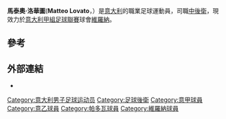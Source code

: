 {{Infobox football biography
| name = 馬泰奧·洛華圖
| image = 
| fullname = 
| caption = 
| birth_date = {{birth date and age|df=yes|2000|02|14}}
| birth_place = [意大利]][[蒙塞利切|蒙塞利切]]<ref name="worldfootball">{{Worldfootball.net|matteo-lovato}}</ref>
| height = 1.88 m<ref>{{cite web |title=Lovato |url=https://www.hellasverona.it/it/squadre/prima-squadra/lovato |website=Hellas Verona Football Club |accessdate=28 October 2020 |language=it}}</ref>
| position = [[中後衛|中後衛]]
| currentclub = [[維羅納足球會|維羅納]]
| clubnumber = 6
| youthyears1 = –2016
| youthclubs1 = [[帕多瓦足球俱樂部|帕多瓦]]
| youthyears2 = 2016–2019
| youthclubs2 = [[熱拿亞木球及足球會|熱拿亞]]
| youthyears3 = 2018–2019
| youthclubs3 = → [[帕多瓦足球俱樂部|帕多瓦]] (外借)
| years1 = 2019–2020
| clubs1 = [[帕多瓦足球俱樂部|帕多瓦]]
| caps1 = 17
| goals1 = 0
| years2 = 2020–
| clubs2 = [[維羅納足球會|維羅納]]
| caps2 = 22
| goals2 = 0
| nationalyears1 = 2020–
| nationalteam1 = [[意大利21歲以下足球代表隊|意大利U21]]
| nationalcaps1 = 1
| nationalgoals1 = 0
| club-update = 19:44, 24 March 2021 (UTC)
| nationalteam-update = 12 November 2020 
}}

'''馬泰奧·洛華圖'''('''Matteo Lovato'''，{{bd|2000年|2月14日|}}）是[[意大利|意大利]]的職業足球運動員，司職[[中後衛|中後衛]]，現效力於[[意大利甲組足球聯賽|意大利甲組足球聯賽]]球會[[維羅納足球會|維羅納]]。

==參考==
{{Reflist}}

==外部連結==
*{{Soccerway}}

[[Category:意大利男子足球运动员|Category:意大利男子足球运动员]]
[[Category:足球後衛|Category:足球後衛]]
[[Category:意甲球員|Category:意甲球員]]
[[Category:意乙球員|Category:意乙球員]]
[[Category:帕多瓦球員|Category:帕多瓦球員]]
[[Category:維羅納球員|Category:維羅納球員]]